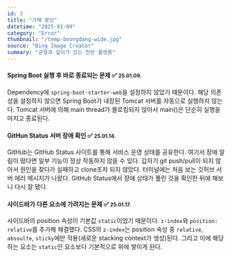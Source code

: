 ```yaml
---
id: 3
title: "가제 붕당"
datetime: "2025-01-09"
category: "Error"
thumbnail: "/temp-boongdang-wide.jpg"
source: "Bing Image Creator"
summary: "균형과 깊이가 있는 찬반 플랫폼"
---
```


#### Spring Boot 실행 후 바로 종료되는 문제 ✅ <small className="text-gray-500">25.01.09.</small>
Dependency에 `spring-boot-starter-web`을 설정하지 않았기 때문이다. 해당 의존성을 설정하지 않으면 Spring Boot가 내장된 Tomcat 서버를 자동으로 실행하지 않는다. Tomcat 서버에 의해 main thread가 블로킹되지 않아서 main()은 단순히 실행을 마치고 종료된다.
<br/>

#### GitHun Status 서버 장애 확인 ✅ <small className="text-gray-500">25.01.14.</small>
GitHub는 GitHub Status 사이트를 통해 서비스 운영 상태를 공유한다. 여기서 장애 알림이 떴다면 일부 기능이 정상 작동하지 않을 수 있다. 갑자기 git push/pull이 되지 않아서 원인을 찾다가 실패하고 clone조차 되지 않았다. 터미널에는 처음 보는 깃허브 서버 에러 메시지가 나왔다. GitHub Status에서 장애 상태가 풀린 것을 확인한 뒤에 해보니 다시 잘 됐다. 
<br/>

#### 사이드바가 다른 요소에 가려지는 문제 ✅ <small className="text-gray-500">25.01.17.</small>
사이드바의 position 속성이 기본값 `static`이었기 때문이다. `z-index`와 `position: relative`를 추가해 해결했다. CSS의 `z-index`는 position 속성 중 `relative`, `absoulte`, `sticky`에만 적용(새로운 stacking context가 생성)된다. 그리고 이에 해당하는 요소는 `static`인 요소보다 기본적으로 위에 쌓이게 된다.
<br/>

